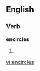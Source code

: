 
==English==

===Verb===
'''encircles'''

# {{third-person singular of|[[encircle]]}}

[[vi:encircles]]